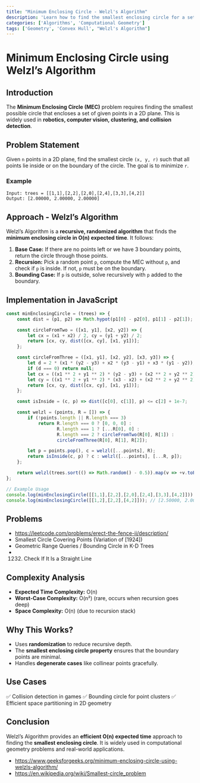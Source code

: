 ```yaml
---
title: "Minimum Enclosing Circle - Welzl's Algorithm"
description: 'Learn how to find the smallest enclosing circle for a set of points using Welzl’s Algorithm.'
categories: ['Algorithms', 'Computational Geometry']
tags: ['Geometry', 'Convex Hull', "Welzl's Algorithm"]
---
```


# Minimum Enclosing Circle using Welzl’s Algorithm

## Introduction

The **Minimum Enclosing Circle (MEC)** problem requires finding the smallest possible circle that encloses a set of given points in a 2D plane. This is widely used in **robotics, computer vision, clustering, and collision detection**.

## Problem Statement

Given `n` points in a 2D plane, find the smallest circle `(x, y, r)` such that all points lie inside or on the boundary of the circle. The goal is to minimize `r`.

### **Example**

```plaintext
Input: trees = [[1,1],[2,2],[2,0],[2,4],[3,3],[4,2]]
Output: [2.00000, 2.00000, 2.00000]
```

## **Approach - Welzl’s Algorithm**

Welzl’s Algorithm is a **recursive, randomized algorithm** that finds the **minimum enclosing circle in O(n) expected time**. It follows:

1. **Base Case:** If there are no points left or we have 3 boundary points, return the circle through those points.
2. **Recursion:** Pick a random point `p`, compute the MEC without `p`, and check if `p` is inside. If not, `p` must be on the boundary.
3. **Bounding Case:** If `p` is outside, solve recursively with `p` added to the boundary.

## **Implementation in JavaScript**

```JavaScript
const minEnclosingCircle = (trees) => {
    const dist = (p1, p2) => Math.hypot(p1[0] - p2[0], p1[1] - p2[1]);

    const circleFromTwo = ([x1, y1], [x2, y2]) => {
        let cx = (x1 + x2) / 2, cy = (y1 + y2) / 2;
        return [cx, cy, dist([cx, cy], [x1, y1])];
    };

    const circleFromThree = ([x1, y1], [x2, y2], [x3, y3]) => {
        let d = 2 * (x1 * (y2 - y3) + x2 * (y3 - y1) + x3 * (y1 - y2));
        if (d === 0) return null;
        let cx = ((x1 ** 2 + y1 ** 2) * (y2 - y3) + (x2 ** 2 + y2 ** 2) * (y3 - y1) + (x3 ** 2 + y3 ** 2) * (y1 - y2)) / d;
        let cy = ((x1 ** 2 + y1 ** 2) * (x3 - x2) + (x2 ** 2 + y2 ** 2) * (x1 - x3) + (x3 ** 2 + y3 ** 2) * (x2 - x1)) / d;
        return [cx, cy, dist([cx, cy], [x1, y1])];
    };

    const isInside = (c, p) => dist([c[0], c[1]], p) <= c[2] + 1e-7;

    const welzl = (points, R = []) => {
        if (!points.length || R.length === 3)
            return R.length === 0 ? [0, 0, 0] :
                   R.length === 1 ? [...R[0], 0] :
                   R.length === 2 ? circleFromTwo(R[0], R[1]) :
                   circleFromThree(R[0], R[1], R[2]);

        let p = points.pop(), c = welzl([...points], R);
        return isInside(c, p) ? c : welzl([...points], [...R, p]);
    };

    return welzl(trees.sort(() => Math.random() - 0.5)).map(v => +v.toFixed(5));
};

// Example Usage
console.log(minEnclosingCircle([[1,1],[2,2],[2,0],[2,4],[3,3],[4,2]])); // [2.00000, 2.00000, 2.00000]
console.log(minEnclosingCircle([[1,2],[2,2],[4,2]])); // [2.50000, 2.00000, 1.50000]
```

## Problems

- https://leetcode.com/problems/erect-the-fence-ii/description/
- Smallest Circle Covering Points (Variation of [1924])
- Geometric Range Queries / Bounding Circle in K-D Trees
- 1232. Check If It Is a Straight Line

## **Complexity Analysis**

- **Expected Time Complexity:** O(n)
- **Worst-Case Complexity:** O(n²) (rare, occurs when recursion goes deep)
- **Space Complexity:** O(n) (due to recursion stack)

## **Why This Works?**

- Uses **randomization** to reduce recursive depth.
- The **smallest enclosing circle property** ensures that the boundary points are minimal.
- Handles **degenerate cases** like collinear points gracefully.

## **Use Cases**

✅ Collision detection in games
✅ Bounding circle for point clusters
✅ Efficient space partitioning in 2D geometry

## **Conclusion**

Welzl’s Algorithm provides an **efficient O(n) expected time** approach to finding the **smallest enclosing circle**. It is widely used in computational geometry problems and real-world applications.

- https://www.geeksforgeeks.org/minimum-enclosing-circle-using-welzls-algorithm/
- https://en.wikipedia.org/wiki/Smallest-circle_problem
